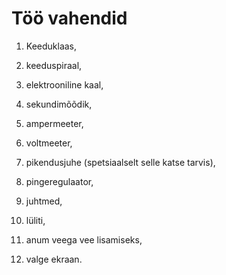 # Töö vahendid {#manners}

1. Keeduklaas,

2. keeduspiraal,

3. elektrooniline kaal,

4. sekundimõõdik,

5. ampermeeter,

6. voltmeeter,

7. pikendusjuhe (spetsiaalselt selle katse tarvis),

8. pingeregulaator,

9. juhtmed,

10. lüliti,

11. anum veega vee lisamiseks,

12. valge ekraan.

